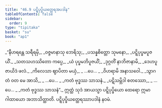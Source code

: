```yaml
---
title: "46.9 ပဋ္ဋိပုပ္ဖိယတ္ထေရအပဒါန"
tableOfContents: false
sidebar:
  order: 9
type: "tipitaka"
basket: "su"
book: "ap1"
---
```



<DynamicBreadcrumb />

<Division number="58" book="ap1" e="ch" v="20" p="433">

<Paragraph number="5952" type="verses" book="ap1">
_“နီဟရန္တေ သရီရမှိ,_  
_ဝဇ္ဇမာနာသု ဘေရိသု;_  
_ပသန္နစိတ္တော သုမနော,_  
_ပဋ္ဋိပုပ္ဖမပူဇယိံ._  

</Paragraph>

</Division>
<Division number="59" book="ap1" e="ch" v="20" p="434">

<Paragraph number="5953" type="verses" book="ap1">
_သတသဟဿိတော ကပ္ပေ,_  
_ယံ ပုပ္ဖမဘိပူဇယိံ;_  
_ဒုဂ္ဂတိံ နာဘိဇာနာမိ,_  
_ဒေဟပူဇာယိဒံ ဖလံ._  

</Paragraph>

</Division>
<Division number="60" book="ap1" e="ch" v="20" p="434">

<Paragraph number="5954" type="verses" book="ap1">
_ကိလေသာ ဈာပိတာ မယှံ,_  
_ …ပေ… _  
_ဝိဟရာမိ အနာသဝေါ._  

</Paragraph>

</Division>
<Division number="61" book="ap1" e="ch" v="20" p="434">

<Paragraph number="5955" type="verses" book="ap1">
_သွာဂတံ ဝတ မေ အာသိ,_  
_ …ပေ… _  
_ကတံ ဗုဒ္ဓဿ သာသနံ._  

</Paragraph>

</Division>
<Division number="62" book="ap1" e="ch" v="20" p="434">

<Paragraph number="5956" type="verses" book="ap1">
_ပဋိသမ္ဘိဒါ စတဿော,_  
_ …ပေ… _  
_ကတံ ဗုဒ္ဓဿ သာသနံ”._  

</Paragraph>

<Paragraph number="5957" book="ap1">
ဣတ္ထံ သုဒံ အာယသ္မာ ပဋ္ဋိပုပ္ဖိယော ထေရော ဣမာ ဂါထာယော အဘာသိတ္ထာတိ.

</Paragraph>
</Division>

<Paragraph number="5958" type="center" book="ap1">
ပဋ္ဋိပုပ္ဖိယတ္ထေရဿာပဒါနံ နဝမံ.
</Paragraph>